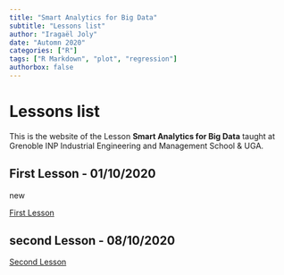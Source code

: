 ```yaml
---
title: "Smart Analytics for Big Data"
subtitle: "Lessons list"
author: "Iragaël Joly"
date: "Automn 2020"
categories: ["R"]
tags: ["R Markdown", "plot", "regression"]
authorbox: false
---
```


# Lessons list

This is the website of the Lesson **Smart Analytics for Big Data** taught at Grenoble INP Industrial Engineering and Management School & UGA.

## First Lesson - 01/10/2020

new

[First Lesson](lesson_1)

## second Lesson - 08/10/2020

[Second Lesson](lesson_2) 

